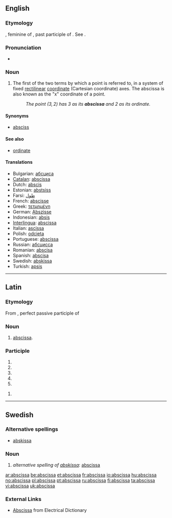 ==English==

===Etymology===
{{etyl|la}}, feminine of {{term|abscissus}}, past participle of {{term|abscindere||to cut off}}. See {{term|abscind}}.

===Pronunciation===
* {{audio|en-us-abscissa.ogg|Audio (US)}}

===Noun===
{{en-noun|pl2=abscissae}}

# {{geometry}} The first of the two terms by which a point is referred to, in a system of fixed [[rectilinear]] [[coordinate]] (Cartesian coordinate) axes. The abscissa is also known as the "x" coordinate of a point.
#: ''The point <math>(3,2)</math> has 3 as its '''abscissa''' and 2 as its ordinate.''

====Synonyms====
* [[absciss]]

====See also====
* [[ordinate]]

====Translations====
* Bulgarian: [[абсциса]] {{f}}
* [[Catalan]]: [[abscissa]] {{f}}
* Dutch: [[abscis]] {{f}}
* Estonian: [[abstsiss]]
* Farsi: [[طول]]
* French: [[abscisse]] {{f}}
* Greek: [[τετμημένη]] {{f}}
* German: [[Abszisse]] {{f}}
* Indonesian: [[absis]]
* [[Interlingua]]: [[abscissa]]
* Italian: [[ascissa]] {{f}}
* Polish: [[odcięta]]
* Portuguese: [[abscissa]]
* Russian: [[абсцисса]] {{f}}
* Romanian: [[abscisa]] {{f}}
* Spanish: [[abscisa]]{{f}}
* Swedish: [[abskissa]] {{c}}
* Turkish: [[apsis]]

----

==Latin==

===Etymology===
From {{term|abscissus|lang=la}}, perfect passive participle of {{term|abscindo|abscindō|tear away|lang=la}}

===Noun===
{{la-noun|abscissa|abscissae|abscissae|f|first}}

# {{math|lang=la}} [[#English|abscissa]].

===Participle===
{{la-part-form|abscissa}}

# {{inflection of|abscissus|abscissus|nom|f|s|lang=la}}
# {{inflection of|abscissus|abscissus|nom|n|p|lang=la}}
# {{inflection of|abscissus|abscissus|acc|n|p|lang=la}}
# {{inflection of|abscissus|abscissus|voc|f|s|lang=la}}
# {{inflection of|abscissus|abscissus|voc|n|p|lang=la}}

{{la-part-form|abscissā}}

# {{inflection of|abscissus|abscissus|abl|f|s|lang=la}}

----

==Swedish==

===Alternative spellings===
* [[abskissa]]

===Noun===
{{infl|sv|noun|g=c}}
{{sv-noun-reg-or|absciss}}

# ''alternative spelling of [[abskissa]]'': [[#English|abscissa]]

[[ar:abscissa]]
[[be:abscissa]]
[[et:abscissa]]
[[fr:abscissa]]
[[io:abscissa]]
[[hu:abscissa]]
[[no:abscissa]]
[[pl:abscissa]]
[[pt:abscissa]]
[[ru:abscissa]]
[[fi:abscissa]]
[[ta:abscissa]]
[[vi:abscissa]]
[[uk:abscissa]]

===External Links===
* [http://www.standardelectricaldictionary.com/2008-12-abscissa.html Abscissa] from Electrical Dictionary